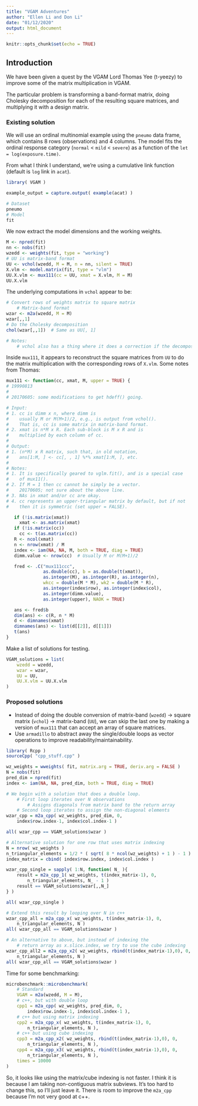 ```yaml
---
title: "VGAM Adventures"
author: "Ellen Li and Don Li"
date: "01/12/2020"
output: html_document
---
```


```r
knitr::opts_chunk$set(echo = TRUE)
```

## Introduction

We have been given a quest by the VGAM Lord Thomas Yee (t-yeezy) to improve some of the matrix multiplication in VGAM.

The particular problem is transforming a band-format matrix, doing Cholesky decomposition for each of the resulting square matrices, and multiplying it with a design matrix. 

### Existing solution

We will use an ordinal multinomial example using the `pneumo` data frame, which contains 8 rows (observations) and 4 columns. The model fits the ordinal response category (`normal` < `mild` < `severe`) as a function of the `let = log(exposure.time)`. 

From what I think I understand, we're using a cumulative link function (default is `log` link in `acat`). 

```r
library( VGAM )

example_output = capture.output( example(acat) )

# Dataset
pneumo
# Model
fit
```

We now extract the model dimensions and the working weights.

```r
M <- npred(fit)
nn <- nobs(fit)
wzedd <- weights(fit, type = "working")
# UU is matrix-band format
UU <- vchol(wzedd, M = M, n = nn, silent = TRUE)
X.vlm <- model.matrix(fit, type = "vlm")
UU.X.vlm <- mux111(cc = UU, xmat = X.vlm, M = M)
UU.X.vlm
```

The underlying computations in `vchol` appear to be:

```r
# Convert rows of weights matrix to square matrix
    # Matrix-band format
wzar <- m2a(wzedd, M = M)
wzar[,,1]
# Do the Cholesky decomposition
chol(wzar[,,1])  # Same as UU[, 1]

# Notes:
    # vchol also has a thing where it does a correction if the decomposition fails
```

Inside `mux111`, it appears to reconstruct the square matrices from `UU` to do the matrix multiplication with the corresponding rows of `X.vlm`. Some notes from Thomas:

```r
mux111 <- function(cc, xmat, M, upper = TRUE) {
# 19990813
#
# 20170605: some modifications to get hdeff() going.

# Input:
# 1. cc is dimm x n, where dimm is
#    usually M or M(M+1)/2, e.g., is output from vchol().
#    That is, cc is some matrix in matrix-band format.
# 2. xmat is n*M x R. Each sub-block is M x R and is
#    multiplied by each column of cc.
#
# Output:
# 1. (n*M) x R matrix, such that, in old notation,
#    ans[1:M, ] <- cc[, , 1] %*% xmat[1:M, ], etc.
#
# Notes:
# 1. It is specifically geared to vglm.fit(), and is a special case
#    of mux11().
# 2. If M = 1 then cc cannot be simply be a vector.
#    20170605; not sure about the above line.
# 3. NAs in xmat and/or cc are okay.
# 4. cc represents an upper-triangular matrix by default, but if not
#    then it is symmetric (set upper = FALSE).

   if (!is.matrix(xmat))
     xmat <- as.matrix(xmat)
   if (!is.matrix(cc))
     cc <- t(as.matrix(cc))
   R <- ncol(xmat)
   n <- nrow(xmat) / M
   index <- iam(NA, NA, M, both = TRUE, diag = TRUE)
   dimm.value <- nrow(cc)  # Usually M or M(M+1)/2

   fred <- .C("mux111ccc",
              as.double(cc), b = as.double(t(xmat)),
              as.integer(M), as.integer(R), as.integer(n),
              wkcc = double(M * M), wk2 = double(M * R),
              as.integer(index$row), as.integer(index$col),
              as.integer(dimm.value),
              as.integer(upper), NAOK = TRUE)

   ans <- fred$b
   dim(ans) <- c(R, n * M)
   d <- dimnames(xmat)
   dimnames(ans) <- list(d[[2]], d[[1]])
   t(ans)
}
```

Make a list of solutions for testing.

```r
VGAM_solutions = list(
    wzedd = wzedd,
    wzar = wzar,
    UU = UU,
    UU.X.vlm = UU.X.vlm
)
```

### Proposed solutions

* Instead of doing the double conversion of matrix-band (`wzedd`) -> square matrix (`vchol`) -> matrix-band (`UU`), we can skip the last one by making a version of `mux111` that can accept an array of square matrices.
* Use `armadillo` to abstract away the single/double loops as vector operations to improve readability/maintainability.

```r
library( Rcpp )
sourceCpp( "cpp_stuff.cpp" )

wz_weights = wweights( fit, matrix.arg = TRUE, deriv.arg = FALSE )
N = nobs(fit)
pred_dim = npred(fit)
index <- iam(NA, NA, pred_dim, both = TRUE, diag = TRUE)

# We begin with a solution that does a double loop.
    # First loop iterates over N observations
        # Assigns diagonals from matrix band to the return array
    # Second loop iterates to assign the non-diagonal elements
wzar_cpp = m2a_cpp( wz_weights, pred_dim, 0, 
    index$row.index-1, index$col.index-1 )

all( wzar_cpp == VGAM_solutions$wzar )

# Alternative solution for one row that uses matrix indexing
N = nrow( wz_weights )
n_triangular_elements = 1/2 * ( sqrt( 8 * ncol(wz_weights) + 1 ) - 1 )
index_matrix = cbind( index$row.index, index$col.index )

wzar_cpp_single = sapply( 1:N, function( N_ ){
    result = m2a_cpp_1( wz_weights, t(index_matrix-1), 0,
        n_triangular_elements, N_ - 1 )
    result == VGAM_solutions$wzar[,,N_]
} )

all( wzar_cpp_single )

# Extend this result by looping over N in c++
wzar_cpp_all = m2a_cpp_x( wz_weights, t(index_matrix-1), 0,
    n_triangular_elements, N )
all( wzar_cpp_all == VGAM_solutions$wzar )

# An alternative to above, but instead of indexing the
    # return array as x.slice.index, we try to use the cube indexing
wzar_cpp_all2 = m2a_cpp_x2( wz_weights, rbind(t(index_matrix-1),0), 0,
    n_triangular_elements, N )
all( wzar_cpp_all == VGAM_solutions$wzar )

```

Time for some benchmarking:
```r
microbenchmark::microbenchmark(
    # Standard
    VGAM = m2a(wzedd, M = M),
    # c++, but with double loop
    cpp1 = m2a_cpp( wz_weights, pred_dim, 0, 
        index$row.index-1, index$col.index-1 ),
    # c++ but using matrix indexing
    cpp2 = m2a_cpp_x( wz_weights, t(index_matrix-1), 0,
        n_triangular_elements, N ),
    # c++ but using cube indexing
    cpp3 = m2a_cpp_x2( wz_weights, rbind(t(index_matrix-1),0), 0,
        n_triangular_elements, N ),
    cpp4 = m2a_cpp_x3( wz_weights, rbind(t(index_matrix-1),0), 0,
        n_triangular_elements, N ),
    times = 10000
)
```

So, it looks like using the matrix/cube indexing is not faster. I think it is because I am taking non-contiguous matrix subviews. It's too hard to change this, so I'll just leave it. There is room to improve the `m2a_cpp` because I'm not very good at c++.